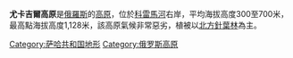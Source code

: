 '''尤卡吉爾高原'''是[[俄羅斯|俄羅斯]]的[[高原|高原]]，位於[[科雷馬河|科雷馬河]]右岸，平均海拔高度300至700米，最高點海拔高度1,128米，該高原氣候非常惡劣，植被以[[北方針葉林|北方針葉林]]為主。

{{Russia-geo-stub}}

[[Category:萨哈共和国地形|Category:萨哈共和国地形]]
[[Category:俄罗斯高原|Category:俄罗斯高原]]